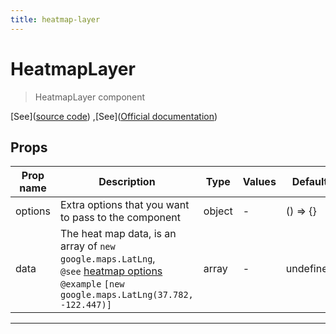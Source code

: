 ```yaml
---
title: heatmap-layer
---
```


  # HeatmapLayer

  
  > HeatmapLayer component
  
  
  
  
  
  [See]([source code](/guide/heatmap-layer.html#source-code))
,[See]([Official documentation](https://developers.google.com/maps/documentation/javascript/heatmaplayer))

  

  
## Props

  | Prop name     | Description | Type      | Values      | Default     |
  | ------------- | ----------- | --------- | ----------- | ----------- |
  | options | Extra options that you want to pass to the component | object | - | () => \{\} |
| data | The heat map data, is an array of `new google.maps.LatLng`,<br/>`@see` [heatmap options](https://developers.google.com/maps/documentation/javascript/heatmaplayer#add-a-heatmap-layer)<br/>`@example` `[new google.maps.LatLng(37.782, -122.447)]` | array | - | undefined |

  
  
  
  
  ---


  
  